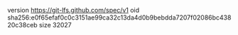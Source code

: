 version https://git-lfs.github.com/spec/v1
oid sha256:e0f65efaf0c0c3151ae99ca32c13da4d0b9bebdda7207f02086bc43820c38ceb
size 32027
